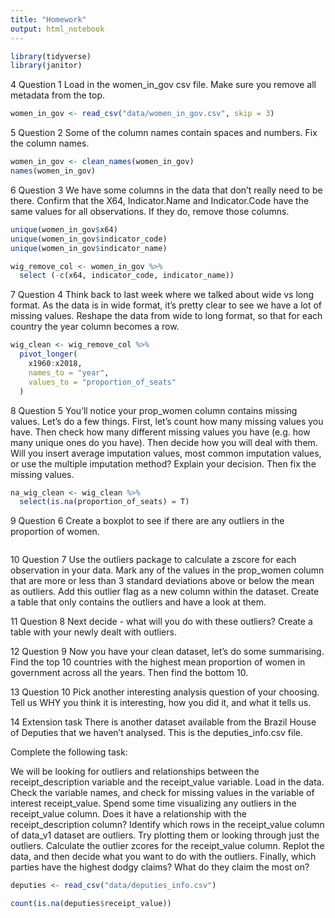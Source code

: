 ```yaml
---
title: "Homework"
output: html_notebook
---
```

```r
library(tidyverse)
library(janitor)
```

4 Question 1
Load in the women_in_gov csv file. Make sure you remove all metadata from the top.
```r
women_in_gov <- read_csv("data/women_in_gov.csv", skip = 3)
```

5 Question 2
Some of the column names contain spaces and numbers. Fix the column names.

```r
women_in_gov <- clean_names(women_in_gov)
names(women_in_gov)
```

6 Question 3
We have some columns in the data that don’t really need to be there. Confirm that the X64, Indicator.Name and Indicator.Code have the same values for all observations. If they do, remove those columns.
```r
unique(women_in_gov$x64)
unique(women_in_gov$indicator_code)
unique(women_in_gov$indicator_name)

wig_remove_col <- women_in_gov %>%
  select (-c(x64, indicator_code, indicator_name))

```

7 Question 4
Think back to last week where we talked about wide vs long format. As the data is in wide format, it’s pretty clear to see we have a lot of missing values. Reshape the data from wide to long format, so that for each country the year column becomes a row.

```r
wig_clean <- wig_remove_col %>% 
  pivot_longer(
    x1960:x2018,
    names_to = "year",
    values_to = "proportion_of_seats"
  )
```


8 Question 5
You’ll notice your prop_women column contains missing values. Let’s do a few things. First, let’s count how many missing values you have. Then check how many different missing values you have (e.g. how many unique ones do you have). Then decide how you will deal with them. Will you insert average imputation values, most common imputation values, or use the multiple imputation method? Explain your decision. Then fix the missing values.

```r
na_wig_clean <- wig_clean %>%
  select(is.na(proportion_of_seats) = T)


```
9 Question 6
Create a boxplot to see if there are any outliers in the proportion of women.
```r

```

10 Question 7
Use the outliers package to calculate a zscore for each observation in your data. Mark any of the values in the prop_women column that are more or less than 3 standard deviations above or below the mean as outliers. Add this outlier flag as a new column within the dataset. Create a table that only contains the outliers and have a look at them.

11 Question 8
Next decide - what will you do with these outliers? Create a table with your newly dealt with outliers.

12 Question 9
Now you have your clean dataset, let’s do some summarising. Find the top 10 countries with the highest mean proportion of women in government across all the years. Then find the bottom 10.

13 Question 10
Pick another interesting analysis question of your choosing. Tell us WHY you think it is interesting, how you did it, and what it tells us.



14 Extension task
There is another dataset available from the Brazil House of Deputies that we haven’t analysed. This is the deputies_info.csv file.

Complete the following task:

We will be looking for outliers and relationships between the receipt_description variable and the receipt_value variable. Load in the data. Check the variable names, and check for missing values in the variable of interest receipt_value.
Spend some time visualizing any outliers in the receipt_value column. Does it have a relationship with the receipt_description column?
Identify which rows in the receipt_value column of data_v1 dataset are outliers. Try plotting them or looking through just the outliers.
Calculate the outlier zcores for the receipt_value column. Replot the data, and then decide what you want to do with the outliers. Finally, which parties have the highest dodgy claims? What do they claim the most on?
```r
deputies <- read_csv("data/deputies_info.csv")

count(is.na(deputies$receipt_value))
```

